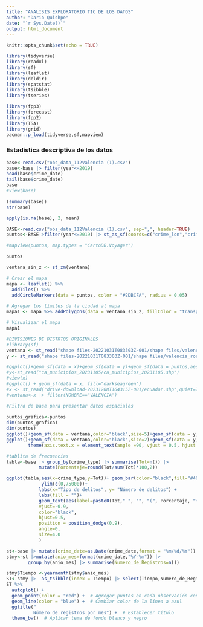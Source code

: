 ```yaml
---
title: "ANALISIS EXPLORATORIO TIC DE LOS DATOS"
author: "Dario Quishpe"
date: "`r Sys.Date()`"
output: html_document
---
```


```r
knitr::opts_chunk$set(echo = TRUE)
```

```r
library(tidyverse)
library(readxl)
library(sf)
library(leaflet)
library(deldir)
library(spatstat)
library(tsibble)
library(tseries)

library(fpp3)
library(forecast)
library(fpp2)
library(TSA)
library(grid)
pacman::p_load(tidyverse,sf,mapview)
```

### Estadistica descriptiva de los datos  


```r
base<-read.csv("obs_data_112Valencia (1).csv")
base<-base |> filter(year<=2019)
head(base$crime_date)
tail(base$crime_date)
base
#view(base)
```



```r
(summary(base))
str(base)

```

```r
apply(is.na(base), 2, mean)
```
```r
BASE<-read.csv("obs_data_112Valencia (1).csv", sep=",", header=TRUE) 
puntos<-BASE|>filter(year<=2019) |> st_as_sf(coords=c("crime_lon","crime_lat"),crs= 4258)

#mapview(puntos, map.types = "CartoDB.Voyager")

puntos
```
```r


ventana_sin_z <- st_zm(ventana)

# Crear el mapa
mapa <- leaflet() %>%
  addTiles() %>%
  addCircleMarkers(data = puntos, color = "#2DBCFA", radius = 0.05)

# Agregar los límites de la ciudad al mapa
mapa1 <- mapa %>% addPolygons(data = ventana_sin_z, fillColor = "transparent", color = "black", weight = 5)

# Visualizar el mapa
mapa1
```

```r
#DIVISIONES DE DISTRTOS ORIGINALES 
#library(sf)
ventana <- st_read("shape files-20221031T083303Z-001/shape files/valencia_outline.shp",quiet=TRUE)
y <- st_read("shape files-20221031T083303Z-001/shape files/valencia_road.shp",quiet=TRUE)

#ggplot()+geom_sf(data = x)+geom_sf(data = y)+geom_sf(data = puntos,aes())+scale_x_continuous()
#y<-st_read("ca_municipios_20231105/ca_municipios_20231105.shp")
#view(x)
#ggplot() + geom_sf(data = x, fill="darkseagreen")
#x <- st_read("drive-download-20231208T164315Z-001/ecuador.shp",quiet=TRUE)
#ventana<-x |> filter(NOMBRE=="VALENCIA")  

#Filtro de base para presentar datos espaciales 
  
puntos_grafica<-puntos 
dim(puntos_grafica)
dim(puntos)
ggplot()+geom_sf(data = ventana,color="black",size=5)+geom_sf(data = y,color="#435962")+geom_sf(data = puntos_grafica,aes(),size=0.1,color="#2DBCFA")+scale_x_continuous()
ggplot()+geom_sf(data = ventana,color="black",size=2)+geom_sf(data = y,color="#435962")+geom_sf(data = puntos_grafica,aes(),size=0.1,color="#2DBCFA")+facet_wrap(~crime_type)+
        theme(axis.text.x = element_text(angle =90, vjust = 0.5, hjust = 1),strip.background = element_rect(fill = "lightblue"))


```
```r

#tablita de frecuencias 
tabla<-base |> group_by(crime_type) |> summarise(Tot=n()) |> 
            mutate(Porcentaje=round(Tot/sum(Tot)*100,2))

ggplot(tabla,aes(x=crime_type,y=Tot))+ geom_bar(color="black",fill="#40D6FA",width = 0.9, stat="identity", position = position_dodge())+
             ylim(c(0,75000))+
            labs(x="Tipo de delitos", y= "Número de delitos") +   
            labs(fill = "")+  
            geom_text(aes(label=paste0(Tot," ", "", "(", Porcentaje, "%",")")),    
            vjust=-0.9, 
            color="black", 
            hjust=0.5,
            position = position_dodge(0.9),  
            angle=0, 
            size=4.0
            ) 

```

```r
st<-base |> mutate(crime_date=as.Date(crime_date,format = "%m/%d/%Y"))
stmy<-st |>mutate(anio_mes=format(crime_date,"%Y-%m")) |> 
        group_by(anio_mes) |> summarise(Numero_de_Registros=n())

stmy$Tiempo <-yearmonth(stmy$anio_mes)
ST<-stmy |>  as_tsibble(index = Tiempo) |> select(Tiempo,Numero_de_Registros)
ST %>%
  autoplot() +
  geom_point(color = "red") +  # Agregar puntos en cada observación con color rojo
  geom_line(color = "blue") +  # Cambiar color de la línea a azul
  ggtitle("
          Número de registros por mes") +  # Establecer título
  theme_bw()  # Aplicar tema de fondo blanco y negro
```


